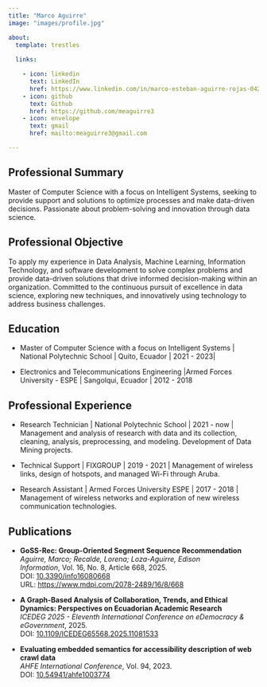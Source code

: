 ```yaml
---
title: "Marco Aguirre"
image: "images/profile.jpg"

about:
  template: trestles
  
  links:

    - icon: linkedin
      text: LinkedIn
      href: https://www.linkedin.com/in/marco-esteban-aguirre-rojas-04253611b
    - icon: github
      text: Github
      href: https://github.com/meaguirre3
    - icon: envelope
      text: gmail
      href: mailto:meaguirre3@gmail.com

---
```

## Professional Summary
Master of Computer Science with a focus on Intelligent Systems, seeking to provide support and solutions to optimize processes and make data-driven decisions. Passionate about problem-solving and innovation through data science.

## Professional Objective
To apply my experience in Data Analysis, Machine Learning, Information Technology, and software development to solve complex problems and provide data-driven solutions that drive informed decision-making within an organization. Committed to the continuous pursuit of excellence in data science, exploring new techniques, and innovatively using technology to address business challenges.

## Education

- Master of Computer Science with a focus on Intelligent Systems | National Polytechnic School | Quito, Ecuador | 2021 - 2023|

- Electronics and Telecommunications Engineering |Armed Forces University - ESPE | Sangolqui, Ecuador | 2012 - 2018

## Professional Experience

- Research Technician | National Polytechnic School | 2021 - now | Management and analysis of research with data and its collection, cleaning, analysis, preprocessing, and modeling. Development of Data Mining projects.

- Technical Support | FIXGROUP | 2019 - 2021 | Management of wireless links, design of hotspots, and managed Wi-Fi through Aruba.

- Research Assistant | Armed Forces University ESPE | 2017 - 2018 | Management of wireless networks and exploration of new wireless communication technologies.

## Publications

- **GoSS-Rec: Group-Oriented Segment Sequence Recommendation**  
  *Aguirre, Marco; Recalde, Lorena; Loza-Aguirre, Edison*  
  *Information*, Vol. 16, No. 8, Article 668, 2025.  
  DOI: [10.3390/info16080668](https://doi.org/10.3390/info16080668)  
  URL: [https://www.mdpi.com/2078-2489/16/8/668](https://www.mdpi.com/2078-2489/16/8/668)


- **A Graph-Based Analysis of Collaboration, Trends, and Ethical Dynamics: Perspectives on Ecuadorian Academic Research**  
  *ICEDEG 2025 - Eleventh International Conference on eDemocracy & eGovernment*, 2025.  
  DOI: [10.1109/ICEDEG65568.2025.11081533](https://doi.org/10.1109/ICEDEG65568.2025.11081533)


- **Evaluating embedded semantics for accessibility description of web crawl data**  
  *AHFE International Conference*, Vol. 94, 2023.  
  DOI: [10.54941/ahfe1003774](https://doi.org/10.54941/ahfe1003774)

